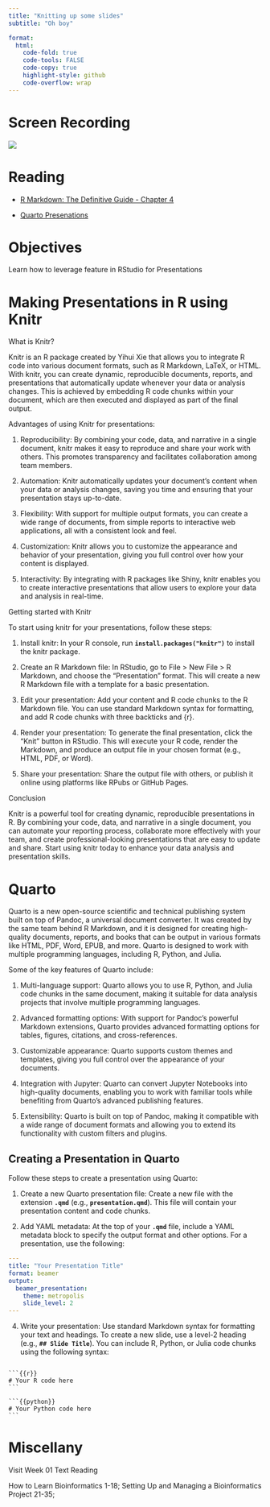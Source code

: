 ```yaml
---
title: "Knitting up some slides"
subtitle: "Oh boy"

format:
  html:
    code-fold: true
    code-tools: FALSE
    code-copy: true
    highlight-style: github
    code-overflow: wrap
---
```


# Screen Recording

[![](/img/zoom.png){fig-align="right"}](hxxxxxx)

# Reading

-   [R Markdown: The Definitive Guide - Chapter 4](https://bookdown.org/yihui/rmarkdown/presentations.html)

-   [Quarto Presenations](https://quarto.org/docs/presentations/revealjs/)

# Objectives

Learn how to leverage feature in RStudio for Presentations

# Making Presentations in R using Knitr

What is Knitr?

Knitr is an R package created by Yihui Xie that allows you to integrate R code into various document formats, such as R Markdown, LaTeX, or HTML. With knitr, you can create dynamic, reproducible documents, reports, and presentations that automatically update whenever your data or analysis changes. This is achieved by embedding R code chunks within your document, which are then executed and displayed as part of the final output.

Advantages of using Knitr for presentations:

1.  Reproducibility: By combining your code, data, and narrative in a single document, knitr makes it easy to reproduce and share your work with others. This promotes transparency and facilitates collaboration among team members.

2.  Automation: Knitr automatically updates your document's content when your data or analysis changes, saving you time and ensuring that your presentation stays up-to-date.

3.  Flexibility: With support for multiple output formats, you can create a wide range of documents, from simple reports to interactive web applications, all with a consistent look and feel.

4.  Customization: Knitr allows you to customize the appearance and behavior of your presentation, giving you full control over how your content is displayed.

5.  Interactivity: By integrating with R packages like Shiny, knitr enables you to create interactive presentations that allow users to explore your data and analysis in real-time.

Getting started with Knitr

To start using knitr for your presentations, follow these steps:

1.  Install knitr: In your R console, run **`install.packages("knitr")`** to install the knitr package.

2.  Create an R Markdown file: In RStudio, go to File \> New File \> R Markdown, and choose the "Presentation" format. This will create a new R Markdown file with a template for a basic presentation.

3.  Edit your presentation: Add your content and R code chunks to the R Markdown file. You can use standard Markdown syntax for formatting, and add R code chunks with three backticks and {r}.

4.  Render your presentation: To generate the final presentation, click the "Knit" button in RStudio. This will execute your R code, render the Markdown, and produce an output file in your chosen format (e.g., HTML, PDF, or Word).

5.  Share your presentation: Share the output file with others, or publish it online using platforms like RPubs or GitHub Pages.

Conclusion

Knitr is a powerful tool for creating dynamic, reproducible presentations in R. By combining your code, data, and narrative in a single document, you can automate your reporting process, collaborate more effectively with your team, and create professional-looking presentations that are easy to update and share. Start using knitr today to enhance your data analysis and presentation skills.

# Quarto

Quarto is a new open-source scientific and technical publishing system built on top of Pandoc, a universal document converter. It was created by the same team behind R Markdown, and it is designed for creating high-quality documents, reports, and books that can be output in various formats like HTML, PDF, Word, EPUB, and more. Quarto is designed to work with multiple programming languages, including R, Python, and Julia.

Some of the key features of Quarto include:

1.  Multi-language support: Quarto allows you to use R, Python, and Julia code chunks in the same document, making it suitable for data analysis projects that involve multiple programming languages.

2.  Advanced formatting options: With support for Pandoc's powerful Markdown extensions, Quarto provides advanced formatting options for tables, figures, citations, and cross-references.

3.  Customizable appearance: Quarto supports custom themes and templates, giving you full control over the appearance of your documents.

4.  Integration with Jupyter: Quarto can convert Jupyter Notebooks into high-quality documents, enabling you to work with familiar tools while benefiting from Quarto's advanced publishing features.

5.  Extensibility: Quarto is built on top of Pandoc, making it compatible with a wide range of document formats and allowing you to extend its functionality with custom filters and plugins.

## Creating a Presentation in Quarto

Follow these steps to create a presentation using Quarto:

1.  Create a new Quarto presentation file: Create a new file with the extension **`.qmd`** (e.g., **`presentation.qmd`**). This file will contain your presentation content and code chunks.

2.  Add YAML metadata: At the top of your **`.qmd`** file, include a YAML metadata block to specify the output format and other options. For a presentation, use the following:

``` yaml
---
title: "Your Presentation Title"
format: beamer
output:
  beamer_presentation:
    theme: metropolis
    slide_level: 2
---
```

4.  Write your presentation: Use standard Markdown syntax for formatting your text and headings. To create a new slide, use a level-2 heading (e.g., **`## Slide Title`**). You can include R, Python, or Julia code chunks using the following syntax:

````         

```{{r}}
# Your R code here
```

```{{python}}
# Your Python code here
```
````

# Miscellany

Visit Week 01 Text Reading

How to Learn Bioinformatics 1-18;
Setting Up and Managing a Bioinformatics Project 21-35;
